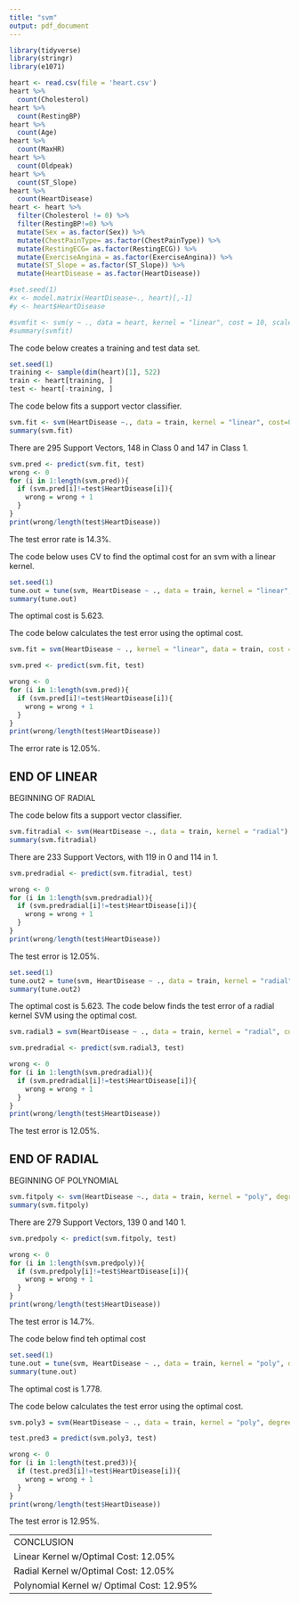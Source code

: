```yaml
---
title: "svm"
output: pdf_document
---
```


```r
library(tidyverse)
library(stringr)
library(e1071)
```

```r
heart <- read.csv(file = 'heart.csv')
heart %>% 
  count(Cholesterol)
heart %>% 
  count(RestingBP)
heart %>% 
  count(Age)
heart %>% 
  count(MaxHR)
heart %>% 
  count(Oldpeak)
heart %>% 
  count(ST_Slope)
heart %>% 
  count(HeartDisease)
heart <- heart %>% 
  filter(Cholesterol != 0) %>% 
  filter(RestingBP!=0) %>% 
  mutate(Sex = as.factor(Sex)) %>% 
  mutate(ChestPainType= as.factor(ChestPainType)) %>% 
  mutate(RestingECG= as.factor(RestingECG)) %>%
  mutate(ExerciseAngina = as.factor(ExerciseAngina)) %>%
  mutate(ST_Slope = as.factor(ST_Slope)) %>%
  mutate(HeartDisease = as.factor(HeartDisease)) 

```

```r
#set.seed(1)
#x <- model.matrix(HeartDisease~., heart)[,-1]
#y <- heart$HeartDisease

#svmfit <- svm(y ~ ., data = heart, kernel = "linear", cost = 10, scale = FALSE)
#summary(svmfit)
```


The code below creates a training and test data set.

```r
set.seed(1)
training <- sample(dim(heart)[1], 522)
train <- heart[training, ]
test <- heart[-training, ]
```

The code below fits a support vector classifier.

```r
svm.fit <- svm(HeartDisease ~., data = train, kernel = "linear", cost=0.01)
summary(svm.fit)
```
There are 295 Support Vectors, 148 in Class 0 and 147 in Class 1.
```r
svm.pred <- predict(svm.fit, test)
wrong <- 0
for (i in 1:length(svm.pred)){
  if (svm.pred[i]!=test$HeartDisease[i]){
    wrong = wrong + 1
  }
}
print(wrong/length(test$HeartDisease))
```

The test error rate is 14.3%.

The code below uses CV to find the optimal cost for an svm with a linear kernel.

```r
set.seed(1)
tune.out = tune(svm, HeartDisease ~ ., data = train, kernel = "linear", ranges = list(cost = 10^seq(-2, 1, by = 0.25)))
summary(tune.out)
```

The optimal cost is 5.623.

The code below calculates the test error using the optimal cost.

```r
svm.fit = svm(HeartDisease ~ ., kernel = "linear", data = train, cost = tune.out$best.parameters$cost)

svm.pred <- predict(svm.fit, test)

wrong <- 0
for (i in 1:length(svm.pred)){
  if (svm.pred[i]!=test$HeartDisease[i]){
    wrong = wrong + 1
  }
}
print(wrong/length(test$HeartDisease))
```
The error rate is 12.05%.


END OF LINEAR
-------------------------------------------------------------------
BEGINNING OF RADIAL

The code below fits a support vector classifier.

```r
svm.fitradial <- svm(HeartDisease ~., data = train, kernel = "radial")
summary(svm.fitradial)
```

There are 233 Support Vectors, with 119 in 0 and 114 in 1.

```r
svm.predradial <- predict(svm.fitradial, test)

wrong <- 0
for (i in 1:length(svm.predradial)){
  if (svm.predradial[i]!=test$HeartDisease[i]){
    wrong = wrong + 1
  }
}
print(wrong/length(test$HeartDisease))

```
The test error is 12.05%.

```r
set.seed(1)
tune.out2 = tune(svm, HeartDisease ~ ., data = train, kernel = "radial", ranges = list(cost = 10^seq(-2, 1, by = 0.25)))
summary(tune.out2)
```

The optimal cost is 5.623. The code below finds the test error of a radial kernel SVM using the optimal cost.

```r
svm.radial3 = svm(HeartDisease ~ ., data = train, kernel = "radial", cost = tune.out2$best.parameters$cost)

svm.predradial <- predict(svm.radial3, test)

wrong <- 0
for (i in 1:length(svm.predradial)){
  if (svm.predradial[i]!=test$HeartDisease[i]){
    wrong = wrong + 1
  }
}
print(wrong/length(test$HeartDisease))

```
The test error is 12.05%.

END OF RADIAL
-------------------------------------------------------------------
BEGINNING OF POLYNOMIAL

```r
svm.fitpoly <- svm(HeartDisease ~., data = train, kernel = "poly", degree = 2)
summary(svm.fitpoly)
```

There are 279 Support Vectors, 139 0 and 140 1.

```r
svm.predpoly <- predict(svm.fitpoly, test)

wrong <- 0
for (i in 1:length(svm.predpoly)){
  if (svm.predpoly[i]!=test$HeartDisease[i]){
    wrong = wrong + 1
  }
}
print(wrong/length(test$HeartDisease))
```

The test error is 14.7%.

The code below find teh optimal cost

```r
set.seed(1)
tune.out = tune(svm, HeartDisease ~ ., data = train, kernel = "poly", degree = 2,ranges = list(cost = 10^seq(-2, 1, by = 0.25)))
summary(tune.out)
```

The optimal cost is 1.778. 

The code below calculates the test error using the optimal cost.

```r
svm.poly3 = svm(HeartDisease ~ ., data = train, kernel = "poly", degree = 2, cost = tune.out$best.parameters$cost)

test.pred3 = predict(svm.poly3, test)

wrong <- 0
for (i in 1:length(test.pred3)){
  if (test.pred3[i]!=test$HeartDisease[i]){
    wrong = wrong + 1
  }
}
print(wrong/length(test$HeartDisease))
```

The test error is 12.95%.

--------------------------------------------------------------------
CONCLUSION

Linear Kernel w/Optimal Cost: 12.05%

Radial Kernel w/Optimal Cost: 12.05%

Polynomial Kernel w/ Optimal Cost: 12.95%

---------------------------------------------------------------------

